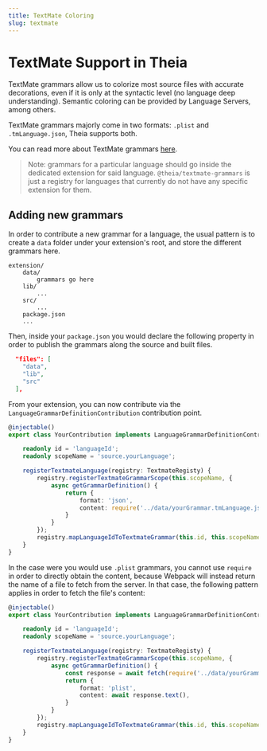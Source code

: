 ```yaml
---
title: TextMate Coloring
slug: textmate
---
```



# TextMate Support in Theia

TextMate grammars allow us to colorize most source files with accurate
decorations, even if it is only at the syntactic level (no language deep
understanding). Semantic coloring can be provided by Language Servers, among
others.

TextMate grammars majorly come in two formats: `.plist` and `.tmLanguage.json`,
Theia supports both.

You can read more about TextMate grammars
[here](https://macromates.com/manual/en/language_grammars).

> Note: grammars for a particular language should go inside the dedicated
> extension for said language. `@theia/textmate-grammars` is just a registry for
> languages that currently do not have any specific extension for them.

## Adding new grammars

In order to contribute a new grammar for a language, the usual pattern is to
create a `data` folder under your extension's root, and store the different
grammars here.

```
extension/
    data/
        grammars go here
    lib/
        ...
    src/
        ...
    package.json
    ...
```

Then, inside your `package.json` you would declare the following property in
order to publish the grammars along the source and built files.

```json
  "files": [
    "data",
    "lib",
    "src"
  ],
```

From your extension, you can now contribute via the
`LanguageGrammarDefinitionContribution` contribution point.

```ts
@injectable()
export class YourContribution implements LanguageGrammarDefinitionContribution {

    readonly id = 'languageId';
    readonly scopeName = 'source.yourLanguage';

    registerTextmateLanguage(registry: TextmateRegisty) {
        registry.registerTextmateGrammarScope(this.scopeName, {
            async getGrammarDefinition() {
                return {
                    format: 'json',
                    content: require('../data/yourGrammar.tmLanguage.json'),
                }
            }
        });
        registry.mapLanguageIdToTextmateGrammar(this.id, this.scopeName);
    }
}
```

In the case were you would use `.plist` grammars, you cannot use `require` in
order to directly obtain the content, because Webpack will instead return the
name of a file to fetch from the server. In that case, the following pattern
applies in order to fetch the file's content:

```ts
@injectable()
export class YourContribution implements LanguageGrammarDefinitionContribution {

    readonly id = 'languageId';
    readonly scopeName = 'source.yourLanguage';

    registerTextmateLanguage(registry: TextmateRegisty) {
        registry.registerTextmateGrammarScope(this.scopeName, {
            async getGrammarDefinition() {
                const response = await fetch(require('../data/yourGrammar.plist'));
                return {
                    format: 'plist',
                    content: await response.text(),
                }
            }
        });
        registry.mapLanguageIdToTextmateGrammar(this.id, this.scopeName);
    }
}
```
<DocArrowNavigators prev="language_support" next="commands_keybindings"/>
